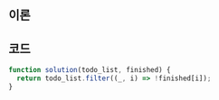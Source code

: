 
## 이론

<Filter />

## 코드

```js
function solution(todo_list, finished) {
  return todo_list.filter((_, i) => !finished[i]);
}
```
